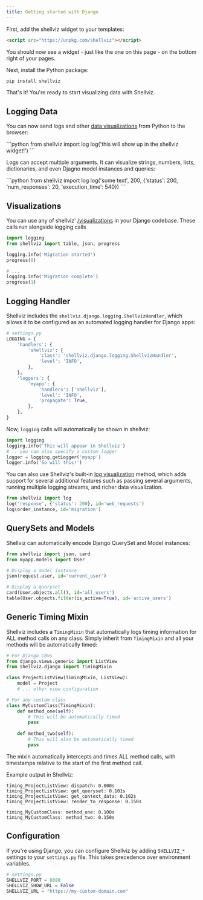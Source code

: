 ```yaml
---
title: Getting started with Django
---
```


First, add the shellviz widget to your templates:

```html
<script src="https://unpkg.com/shellviz"></script>
```
You should now see a widget - just like the one on this page - on the bottom right of your pages.

Next, install the Python package:
```bash
pip install shellviz
```

That's it! You're ready to start visualizing data with Shellviz.

## Logging Data
You can now send logs and other [data visualizations](/visualizations) from Python to the browser:


<CodeRunner code="shellviz.log('this will show up in the shellviz widget!');">
```python
from shellviz import log
log('this will show up in the shellviz widget!')
```
</CodeRunner>

Logs can accept multiple arguments. It can visualize strings, numbers, lists, dictionaries, and even Djagno model instances and queries:

<CodeRunner code="shellviz.log('some text', 200, {'status': 200, 'num_responses': 20, 'execution_time': 540});">
```python
from shellviz import log
log('some text', 200, {'status': 200, 'num_responses': 20, 'execution_time': 540})
```
</CodeRunner>

## Visualizations
You can use any of shellviz' [/visualizations](visualizations) in your Django codebase. These calls run alongside logging calls

```python
import logging
from shellviz import table, json, progress

logging.info('Migration started')
progress(0)

# ...
logging.info('Migration complete')
progress(1)
```

## Logging Handler
Shellviz includes the `shellviz.django.logging.ShellvizHandler`, which allows it to be configured as an automated logging handler for Django apps:

```python
# settings.py
LOGGING = {
    'handlers': {
        'shellviz': {
            'class': 'shellviz.django.logging.ShellvizHandler',
            'level': 'INFO',
        },
    },
    'loggers': {
        'myapp': {
            'handlers': ['shellviz'],
            'level': 'INFO',
            'propagate': True,
        },
    },
}
```

Now, `logging` calls will automatically be shown in shellviz:

```python
import logging
logging.info('This will appear in Shellviz')
# .. you can also specify a custom logger
logger = logging.getLogger('myapp')
logger.info('So will this!')
```

You can also use Shellviz's built-in [log visualization](../visualizations#logs) method, which adds support for several additional features such as passing several arguments, running multiple logging streams, and richer data visualization.

```python
from shellviz import log
log('response', {'status': 200}, id='web_requests')
log(order_instance, id='migration')
```


## QuerySets and Models
Shellviz can automatically encode Django QuerySet and Model instances:
```python
from shellviz import json, card
from myapp.models import User

# Display a model instance
json(request.user, id='current_user')

# Display a queryset
card(User.objects.all(), id='all_users')
table(User.objects.filter(is_active=True), id='active_users')
```

## Generic Timing Mixin

Shellviz includes a `TimingMixin` that automatically logs timing information for ALL method calls on any class. Simply inherit from `TimingMixin` and all your methods will be automatically timed:

```python
# For Django CBVs
from django.views.generic import ListView
from shellviz.django import TimingMixin

class ProjectListView(TimingMixin, ListView):
    model = Project
    # ... other view configuration

# For any custom class
class MyCustomClass(TimingMixin):
    def method_one(self):
        # This will be automatically timed
        pass
    
    def method_two(self):
        # This will also be automatically timed
        pass
```

The mixin automatically intercepts and times ALL method calls, with timestamps relative to the start of the first method call.

Example output in Shellviz:
```
timing_ProjectListView: dispatch: 0.000s
timing_ProjectListView: get_queryset: 0.101s
timing_ProjectListView: get_context_data: 0.102s
timing_ProjectListView: render_to_response: 0.150s

timing_MyCustomClass: method_one: 0.100s
timing_MyCustomClass: method_two: 0.150s
```

## Configuration
If you're using Django, you can configure Shellviz by adding `SHELLVIZ_*` settings to your `settings.py` file. This takes precedence over environment variables.

```python
# settings.py
SHELLVIZ_PORT = 8080
SHELLVIZ_SHOW_URL = False
SHELLVIZ_URL = "https://my-custom-domain.com"
```
